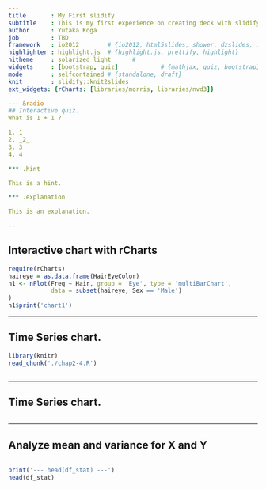 ```yaml
---
title       : My First slidify
subtitle    : This is my first experience on creating deck with slidify.
author      : Yutaka Koga
job         : TBD
framework   : io2012        # {io2012, html5slides, shower, dzslides, ...}
highlighter : highlight.js  # {highlight.js, prettify, highlight}
hitheme     : solarized_light      # 
widgets     : [bootstrap, quiz]            # {mathjax, quiz, bootstrap}
mode        : selfcontained # {standalone, draft}
knit        : slidify::knit2slides
ext_widgets: {rCharts: [libraries/morris, libraries/nvd3]}

--- &radio
## Interactive quiz.
What is 1 + 1 ?  

1. 1  
2. _2_  
3. 3  
4. 4  

*** .hint

This is a hint.

*** .explanation

This is an explanation.

---
```


## Interactive chart with rCharts
```r
require(rCharts)
haireye = as.data.frame(HairEyeColor)
n1 <- nPlot(Freq ~ Hair, group = 'Eye', type = 'multiBarChart', 
            data = subset(haireye, Sex == 'Male')
)
n1$print('chart1')
```

---

## Time Series chart.
```r
library(knitr)
read_chunk('./chap2-4.R')
```

```r
```

--- 

## Time Series chart.
```r
```


---


## Analyze mean and variance for X and Y
```r
```

```r
print('--- head(df_stat) ---')
head(df_stat)
```
